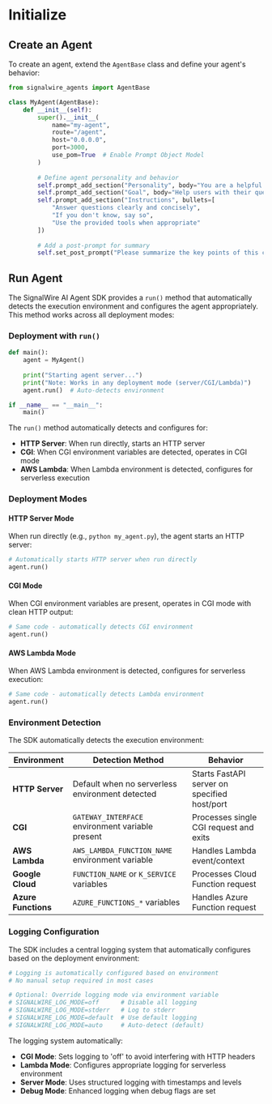 # Initialize

## Create an Agent

To create an agent, extend the `AgentBase` class and define your agent's behavior:

```python
from signalwire_agents import AgentBase

class MyAgent(AgentBase):
    def __init__(self):
        super().__init__(
            name="my-agent",
            route="/agent",
            host="0.0.0.0",
            port=3000,
            use_pom=True  # Enable Prompt Object Model
        )
        
        # Define agent personality and behavior
        self.prompt_add_section("Personality", body="You are a helpful and friendly assistant.")
        self.prompt_add_section("Goal", body="Help users with their questions and tasks.")
        self.prompt_add_section("Instructions", bullets=[
            "Answer questions clearly and concisely",
            "If you don't know, say so",
            "Use the provided tools when appropriate"
        ])
        
        # Add a post-prompt for summary
        self.set_post_prompt("Please summarize the key points of this conversation.")
```

## Run Agent

The SignalWire AI Agent SDK provides a `run()` method that automatically detects the execution environment and configures the agent appropriately. 
This method works across all deployment modes:

### Deployment with `run()`

```python
def main():
    agent = MyAgent()
    
    print("Starting agent server...")
    print("Note: Works in any deployment mode (server/CGI/Lambda)")
    agent.run()  # Auto-detects environment

if __name__ == "__main__":
    main()
```

The `run()` method automatically detects and configures for:

- **HTTP Server**: When run directly, starts an HTTP server
- **CGI**: When CGI environment variables are detected, operates in CGI mode  
- **AWS Lambda**: When Lambda environment is detected, configures for serverless execution

### Deployment Modes

#### HTTP Server Mode
When run directly (e.g., `python my_agent.py`), the agent starts an HTTP server:

```python
# Automatically starts HTTP server when run directly
agent.run()
```

#### CGI Mode  
When CGI environment variables are present, operates in CGI mode with clean HTTP output:

```python
# Same code - automatically detects CGI environment
agent.run()
```

#### AWS Lambda Mode
When AWS Lambda environment is detected, configures for serverless execution:

```python
# Same code - automatically detects Lambda environment  
agent.run()
```

### Environment Detection

The SDK automatically detects the execution environment:

| Environment | Detection Method | Behavior |
|-------------|------------------|----------|
| **HTTP Server** | Default when no serverless environment detected | Starts FastAPI server on specified host/port |
| **CGI** | `GATEWAY_INTERFACE` environment variable present | Processes single CGI request and exits |
| **AWS Lambda** | `AWS_LAMBDA_FUNCTION_NAME` environment variable | Handles Lambda event/context |
| **Google Cloud** | `FUNCTION_NAME` or `K_SERVICE` variables | Processes Cloud Function request |
| **Azure Functions** | `AZURE_FUNCTIONS_*` variables | Handles Azure Function request |

### Logging Configuration

The SDK includes a central logging system that automatically configures based on the deployment environment:

```python
# Logging is automatically configured based on environment
# No manual setup required in most cases

# Optional: Override logging mode via environment variable
# SIGNALWIRE_LOG_MODE=off      # Disable all logging
# SIGNALWIRE_LOG_MODE=stderr   # Log to stderr
# SIGNALWIRE_LOG_MODE=default  # Use default logging
# SIGNALWIRE_LOG_MODE=auto     # Auto-detect (default)
```

The logging system automatically:
- **CGI Mode**: Sets logging to 'off' to avoid interfering with HTTP headers
- **Lambda Mode**: Configures appropriate logging for serverless environment
- **Server Mode**: Uses structured logging with timestamps and levels
- **Debug Mode**: Enhanced logging when debug flags are set
